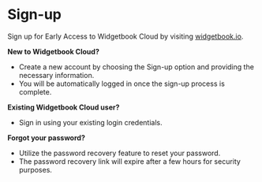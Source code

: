 # Sign-up

Sign up for Early Access to Widgetbook Cloud by visiting [widgetbook.io](https://www.widgetbook.io/plans).

**New to Widgetbook Cloud?**

- Create a new account by choosing the Sign-up option and providing the necessary information.
- You will be automatically logged in once the sign-up process is complete.

**Existing Widgetbook Cloud user?**

- Sign in using your existing login credentials.

**Forgot your password?**

- Utilize the password recovery feature to reset your password.
- The password recovery link will expire after a few hours for security purposes.
